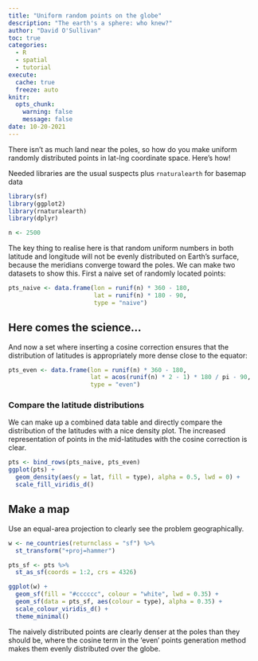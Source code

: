 ```yaml
---
title: "Uniform random points on the globe"
description: "The earth's a sphere: who knew?"
author: "David O'Sullivan"
toc: true
categories:
  - R
  - spatial
  - tutorial
execute: 
  cache: true
  freeze: auto
knitr:
  opts_chunk: 
    warning: false
    message: false
date: 10-20-2021
---
```


There isn't as much land near the poles, so how do you make uniform randomly distributed points in lat-lng coordinate space. Here's how!

Needed libraries are the usual suspects plus `rnaturalearth` for basemap data

```r
library(sf)
library(ggplot2)
library(rnaturalearth)
library(dplyr)

n <- 2500
```

The key thing to realise here is that random uniform numbers in both latitude and longitude will not be evenly distributed on Earth's surface, because the meridians converge toward the poles. We can make two datasets to show this. First a naive set of randomly located points:

```r
pts_naive <- data.frame(lon = runif(n) * 360 - 180,
                        lat = runif(n) * 180 - 90,
                        type = "naive")
```

## Here comes the science...
And now a set where inserting a cosine correction ensures that the distribution of latitudes is appropriately more dense close to the equator:

```r
pts_even <- data.frame(lon = runif(n) * 360 - 180,
                       lat = acos(runif(n) * 2 - 1) * 180 / pi - 90,
                       type = "even")
```

### Compare the latitude distributions
We can make up a combined data table and directly compare the distribution of the latitudes with a nice density plot. The increased representation of points in the mid-latitudes with the cosine correction is clear.

```r
pts <- bind_rows(pts_naive, pts_even)
ggplot(pts) +
  geom_density(aes(y = lat, fill = type), alpha = 0.5, lwd = 0) +
  scale_fill_viridis_d()
```

## Make a map
Use an equal-area projection to clearly see the problem geographically.

```r
w <- ne_countries(returnclass = "sf") %>%
  st_transform("+proj=hammer")

pts_sf <- pts %>%
  st_as_sf(coords = 1:2, crs = 4326)

ggplot(w) + 
  geom_sf(fill = "#cccccc", colour = "white", lwd = 0.35) +
  geom_sf(data = pts_sf, aes(colour = type), alpha = 0.35) +
  scale_colour_viridis_d() +
  theme_minimal()
```

The naively distributed points are clearly denser at the poles than they should be, where the cosine term in the 'even' points generation method makes them evenly distributed over the globe.
